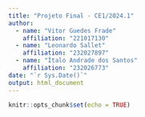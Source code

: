```yaml
---
title: "Projeto Final - CE1/2024.1"
author: 
  - name: "Vitor Guedes Frade"
    affiliation: "221017130"
  - name: "Leonardo Sallet"
    affiliation: "232027897"
  - name: "Ítalo Andrade dos Santos"
    affiliation: "232026773"
date: "`r Sys.Date()`"
output: html_document
---
```







```r
knitr::opts_chunk$set(echo = TRUE)
```

